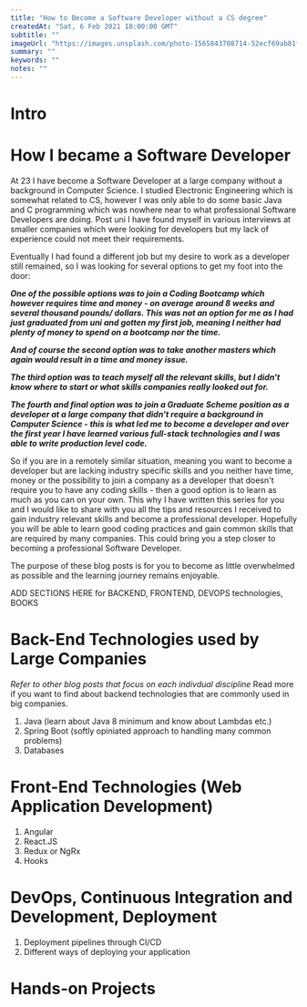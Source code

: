 ```yaml
---
title: "How to Become a Software Developer without a CS degree"
createdAt: "Sat, 6 Feb 2021 18:00:00 GMT"
subtitle: ""
imageUrl: "https://images.unsplash.com/photo-1565843708714-52ecf69ab81f?ixid=MXwxMjA3fDB8MHxwaG90by1wYWdlfHx8fGVufDB8fHw%3D&ixlib=rb-1.2.1&auto=format&fit=crop&w=1652&q=80"
summary: ""
keywords: ""
notes: ""
---
```


<h1>Intro</h1>

<h1>How I became a Software Developer</h1>

At 23 I have become a Software Developer at a large company without a
background in Computer Science. I studied Electronic Engineering which is
somewhat related to CS, however I was only able to do some basic Java and C
programming which was nowhere near to what professional Software Developers
are doing. Post uni I have found myself in various interviews at smaller
companies which were looking for developers but my lack of experience could
not meet their requirements.

Eventually I had found a different job but my desire to work as a developer
still remained, so I was looking for several options to get my foot into the
door:

**_One of the possible options was to join a Coding Bootcamp which however
requires time and money - on average around 8 weeks and several thousand
pounds/ dollars. This was not an option for me as I had just graduated from
uni and gotten my first job, meaning I neither had plenty of money to spend on
a bootcamp nor the time._**

**_And of course the second option was to take another masters which again would
result in a time and money issue._**

**_The third option was to teach myself all the relevant skills, but I didn't
know where to start or what skills companies really looked out for._**

**_The fourth and final option was to join a Graduate Scheme position as a
developer at a large company that didn't require a background in Computer
Science - this is what led me to become a developer and over the first year I
have learned various full-stack technologies and I was able to write
production level code._**

So if you are in a remotely similar situation, meaning you want to become a
developer but are lacking industry specific skills and you neither have time,
money or the possibility to join a company as a developer that doesn't require
you to have any coding skills - then a good option is to learn as much as you
can on your own. This why I have written this series for you and I would like
to share with you all the tips and resources I received to gain industry
relevant skills and become a professional developer. Hopefully you will be
able to learn good coding practices and gain common skills that are required
by many companies. This could bring you a step closer to becoming a
professional Software Developer.

<personal>
  The purpose of these blog posts is for you to become as little overwhelmed as
  possible and the learning journey remains enjoyable.
</personal>

ADD SECTIONS HERE for BACKEND, FRONTEND, DEVOPS technologies, BOOKS

<h1>Back-End Technologies used by Large Companies</h1>

_Refer to other blog posts that focus on each indivdual discipline_
Read more if you want to find about backend technologies that are commonly used in big companies.

1. Java (learn about Java 8 minimum and know about Lambdas etc.)
2. Spring Boot (softly opiniated approach to handling many common problems)
3. Databases

<h1>Front-End Technologies (Web Application Development)</h1>

1. Angular
2. React.JS
3. Redux or NgRx
4. Hooks

<h1>DevOps, Continuous Integration and Development, Deployment</h1>

1. Deployment pipelines through CI/CD
2. Different ways of deploying your application

<h1>Hands-on Projects</h1>
